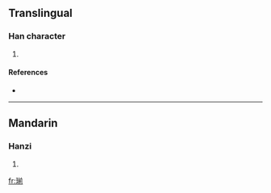 ==Translingual==

===Han character===
{{Han char|rn=96|rad=玉|as=09|sn=13|four=1812<sub>1</sub>|canj=一土廿月弓 (MGTBN)}}

# {{defn|Han|sort=玉09}}

====References====
* {{Han ref|kx=0737.100|dkj=21112|dj=1148.130|hdz=21128.070|uh=7450|ud=29776|bh=DEB9|bd=57017}}

----

==Mandarin==

===Hanzi===
{{cmn-hanzi|pin=[[jiǎn]] ([[jian3]])|wg=chien<sup>3</sup>}}

# {{defn|Mandarin|sort=玉09}}

[[fr:瑐]]